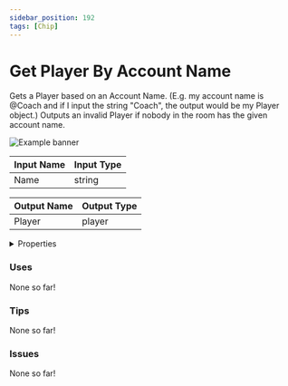 ```yaml
---
sidebar_position: 192
tags: [Chip]
---
```


# Get Player By Account Name

Gets a Player based on an Account Name. (E.g. my account name is @Coach and if I input the string "Coach", the output would be my Player object.) Outputs an invalid Player if nobody in the room has the given account name.



![Example banner](./assets/2ee5a268-9d44-4326-8a34-ad126a3218f2.svg)

| Input Name | Input Type |
|-----------|-----------|
| Name | string |

| Output Name | Output Type |
|-----------|-----------|
| Player | player |


<details>
  <summary>Properties</summary>
  <div>
    <div>
    <table>
      <thead>
        <tr>
          <th>Is beta required?</th>
          <th>❌</th>
        </tr>
        <tr>
          <th>Is this chip a trolling risk?</th>
          <th>❌</th>
        </tr>
        <tr>
          <th>Chip UUID</th>
          <th>2ee5a268-9d44-4326-8a34-ad126a3218f2</th>
        </tr>
      </thead>
    </table>
    </div>
  </div>
</details>

### Uses

None so far!

### Tips

None so far!

### Issues

None so far!